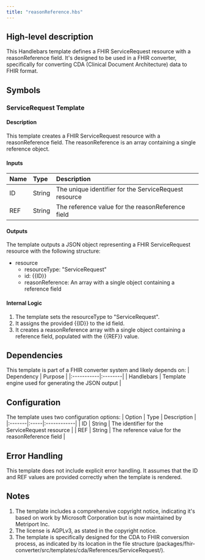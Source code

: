 ```yaml
---
title: "reasonReference.hbs"
---
```


## High-level description
This Handlebars template defines a FHIR ServiceRequest resource with a reasonReference field. It's designed to be used in a FHIR converter, specifically for converting CDA (Clinical Document Architecture) data to FHIR format.

## Symbols

### ServiceRequest Template
#### Description
This template creates a FHIR ServiceRequest resource with a reasonReference field. The reasonReference is an array containing a single reference object.

#### Inputs
| Name | Type | Description |
|:-----|:-----|:------------|
| ID | String | The unique identifier for the ServiceRequest resource |
| REF | String | The reference value for the reasonReference field |

#### Outputs
The template outputs a JSON object representing a FHIR ServiceRequest resource with the following structure:
- resource
  - resourceType: "ServiceRequest"
  - id: {{ID}}
  - reasonReference: An array with a single object containing a reference field

#### Internal Logic
1. The template sets the resourceType to "ServiceRequest".
2. It assigns the provided {{ID}} to the id field.
3. It creates a reasonReference array with a single object containing a reference field, populated with the {{REF}} value.

## Dependencies
This template is part of a FHIR converter system and likely depends on:
| Dependency | Purpose |
|:-----------|:--------|
| Handlebars | Template engine used for generating the JSON output |

## Configuration
The template uses two configuration options:
| Option | Type | Description |
|:-------|:-----|:------------|
| ID | String | The identifier for the ServiceRequest resource |
| REF | String | The reference value for the reasonReference field |

## Error Handling
This template does not include explicit error handling. It assumes that the ID and REF values are provided correctly when the template is rendered.

## Notes
1. The template includes a comprehensive copyright notice, indicating it's based on work by Microsoft Corporation but is now maintained by Metriport Inc.
2. The license is AGPLv3, as stated in the copyright notice.
3. The template is specifically designed for the CDA to FHIR conversion process, as indicated by its location in the file structure (packages/fhir-converter/src/templates/cda/References/ServiceRequest/).